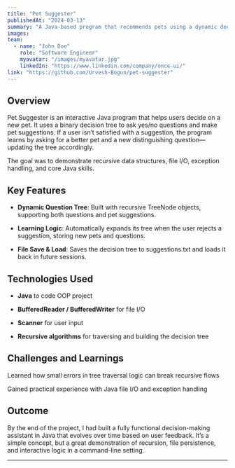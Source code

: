 ```yaml
---
title: "Pet Suggester"
publishedAt: "2024-03-13"
summary: "A Java-based program that recommends pets using a dynamic decision tree that learns from user input."
images:
team:
  - name: "John Doe"
    role: "Software Engineer"
    myavatar: "/images/myavatar.jpg"
    linkedIn: "https://www.linkedin.com/company/once-ui/"
link: "https://github.com/Urvesh-Bogun/pet-suggester"
---
```


## Overview

Pet Suggester is an interactive Java program that helps users decide on a new pet. It uses a binary decision tree to ask yes/no questions and make pet suggestions. If a user isn’t satisfied with a suggestion, the program learns by asking for a better pet and a new distinguishing question—updating the tree accordingly.

The goal was to demonstrate recursive data structures, file I/O, exception handling, and core Java skills.

## Key Features

- **Dynamic Question Tree**: Built with recursive TreeNode objects, supporting both questions and pet suggestions.

- **Learning Logic**: Automatically expands its tree when the user rejects a suggestion, storing new pets and questions.

- **File Save & Load**: Saves the decision tree to suggestions.txt and loads it back in future sessions.

## Technologies Used

- **Java** to code OOP project

- **BufferedReader / BufferedWriter** for file I/O

- **Scanner** for user input

- **Recursive algorithms** for traversing and building the decision tree

## Challenges and Learnings

Learned how small errors in tree traversal logic can break recursive flows

Gained practical experience with Java file I/O and exception handling

## Outcome

By the end of the project, I had built a fully functional decision-making assistant in Java that evolves over time based on user feedback. It’s a simple concept, but a great demonstration of recursion, file persistence, and interactive logic in a command-line setting.

---

